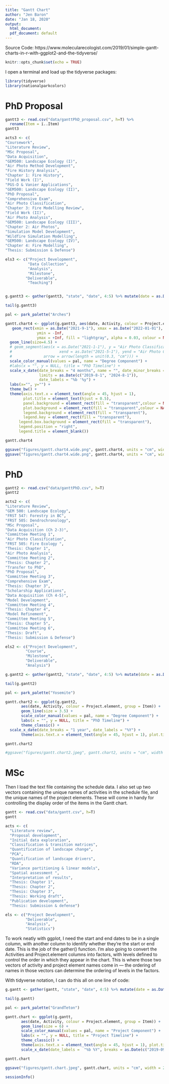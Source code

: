 ```yaml
---
title: "Gantt Chart"
author: "Jen Baron"
date: "Jan 18, 2020"
output:
  html_document:
  pdf_document: default
---
```



Source Code: https://www.molecularecologist.com/2019/01/simple-gantt-charts-in-r-with-ggplot2-and-the-tidyverse/

```r
knitr::opts_chunk$set(echo = TRUE)
```


I open a terminal and load up the tidyverse packages:
```r
library(tidyverse)
library(nationalparkcolors)
```


# PhD Proposal

```r
gantt3 <- read.csv("data/ganttPhD_proposal.csv", h=T) %>%
  rename(Item = ï..Item)
gantt3

acts3 <- c(
"Coursework",
"Literature Review",
"MSc Proposal",
"Data Acquisition",
"GEM500: Landscape Ecology (I)",
"Air Photo Method Development",
"Fire History Analysis",
"Chapter 1: Fire History",
"Field Work (I)",
"PGS-D & Vanier Applications",
"GEM500: Landscape Ecology (II)",
"PhD Proposal",
"Comprehensive Exam",
"Air Photo Classification",
"Chapter 3: Fire Modelling Review",
"Field Work (II)",
"Air Photo Analysis",
"GEM500: Landscape Ecology (III)",
"Chapter 2: Air Photos",
"Simulation Model Development",
"Wildfire Simulation Modelling",
"GEM500: Landscape Ecology (IV)",
"Chapter 4: Fire Modelling",
"Thesis: Submission & Defense")

els3 <- c("Project Development",
          "Data Collection",
          "Analysis",
          "Milestone",
         "Deliverable",
          "Teaching")


g.gantt3 <- gather(gantt3, "state", "date", 4:5) %>% mutate(date = as.Date(date, "%Y.%m.%d"), Activity=factor(Activity, acts3[length(acts3):1]), Project.element=factor(Project.element, els3))

tail(g.gantt3)
```


```r
pal <- park_palette("Arches")

gantt.chart4 <- ggplot(g.gantt3, aes(date, Activity, colour = Project.element, group = Item)) +
   geom_rect(xmin = as.Date("2021-9-1"), xmax = as.Date("2022-01-01"), 
              ymin = -Inf,
              ymax = +Inf, fill = "lightgray", alpha = 0.03, colour = NA) +
  geom_line(size=4.5) +
  # geom_segment(aes(x = as.Date("2021-1-1"), y = "Air Photo Classification",
  #                     xend = as.Date("2021-5-1"), yend = "Air Photo Classification"),
  #              arrow = arrow(length = unit(0.3, "cm"))) +
  scale_color_manual(values = pal, name = "Degree Component") +
  #labs(x = "", y = NULL, title = "PhD Timeline") +
  scale_x_date(date_breaks = "4 months", name = "", date_minor_breaks = "4 months",
               limits = as.Date(c("2019-8-1", "2024-8-1")),
               date_labels = "%b '%y") +
  labs(x="", y="") +
  theme_bw() +
  theme(axis.text.x = element_text(angle = 45, hjust = 1), 
        plot.title = element_text(hjust = 0.5),
        panel.background = element_rect(fill = "transparent",colour = NA),
        plot.background = element_rect(fill = "transparent",colour = NA),
        legend.background = element_rect(fill = "transparent"), 
        legend.key = element_rect(fill = "transparent"),
      legend.box.background = element_rect(fill = "transparent"),
      legend.position = "right",
      legend.title = element_blank())

gantt.chart4

ggsave("figures/gantt.chart4.wide.png", gantt.chart4, units = "cm", width = 24, height = 12)
ggsave("figures/gantt.chart4.wide.png", gantt.chart4, units = "cm", width = 24, height = 12)
```

# PhD

```r
gantt2 <- read.csv("data/ganttPhD.csv", h=T)
gantt2

acts2 <- c(
"Literature Review",
"GEM 500: Landscape Ecology",
"FRST 547: Forestry in BC",
"FRST 505: Dendrochronology",
"MSc Proposal",
"Data Acquisition (Ch 2-3)",
"Committee Meeting 1",
"Air Photo Classification",
"FRST 505: Fire Ecology ",
"Thesis: Chapter 1",
"Air Photo Analysis",
"Committee Meeting 2",
"Thesis: Chapter 2",
"Transfer to PhD",
"PhD Proposal",
"Committee Meeting 3",
"Comprehensive Exam",
"Thesis: Chapter 3",
"Scholarship Applications",
"Data Acquisition (Ch 4-5)",
"Model Development",
"Committee Meeting 4",
"Thesis: Chapter 4",
"Model Refinement",
"Committee Meeting 5",
"Thesis: Chapter 5",
"Committee Meeting 6",
"Thesis: Draft",
"Thesis: Submission & Defense")

els2 <- c("Project Development",
         "Course",
         "Milestone",
         "Deliverable",
         "Analysis")

```


```r
g.gantt2 <- gather(gantt2, "state", "date", 4:5) %>% mutate(date = as.Date(date, "%Y.%m.%d"), Activity=factor(Activity, acts2[length(acts2):1]), Project.element=factor(Project.element, els2))

tail(g.gantt2)
```

```r
pal <- park_palette("Yosemite")

gantt.chart2 <- ggplot(g.gantt2,
       aes(date, Activity, colour = Project.element, group = Item)) +
       geom_line(size = 3.5) + 
       scale_color_manual(values = pal, name = "Degree Component") +
       labs(x = "", y = NULL, title = "PhD Timeline") +
       theme_classic() +
  scale_x_date(date_breaks = "1 year", date_labels = "%Y") +
       theme(axis.text.x = element_text(angle = 45, hjust = 1), plot.title = element_text(hjust = 0.5)) 

gantt.chart2

#ggsave("figures/gantt.chart2.jpeg", gantt.chart2, units = "cm", width = 20, height = 12)
```

# MSc

Then I load the text file containing the schedule data. I also set up two vectors containing the unique names of activities in the schedule file, and the unique names of the project elements. These will come in handy for controlling the display order of the items in the Gantt chart.
```r
gantt <- read.csv("data/gantt.csv", h=T)
gantt

acts <- c(
  "Literature review",
  "Proposal development",
  "Initial data exploration",
  "Classification & transition matrices",
  "Quantification of landscape change",
  "PCA",
  "Quantification of landscape drivers",
  "RDA",
  "Variance partitioning & linear models",
  "Spatial assessment ",
  "Interpretation of results",
  "Thesis: Chapter 1",
  "Thesis: Chapter 2",
  "Thesis: Chapter 3",
  "Thesis: Working draft",
  "Publication development",
  "Thesis: Submission & defense")

els <- c("Project Development",
         "Deliverable",
         "Analysis",
         "Statistics")

```


To work neatly with ggplot, I need the start and end dates to be in a single column, with another column to identify whether they’re the start or end date. This is the job of the gather() function. I’m also going to convert the Activities and Project.element columns into factors, with levels defined to control the order in which they appear in the chart. This is where those two vectors of activity and project element names come in — the ordering of names in those vectors can determine the ordering of levels in the factors.

With tidyverse notation, I can do this all on one line of code:
```r
g.gantt <- gather(gantt, "state", "date", 4:5) %>% mutate(date = as.Date(date, "%Y.%m.%d"), Activity=factor(Activity, acts[length(acts):1]), Project.element=factor(Project.element, els))

tail(g.gantt)
```


```r
pal <- park_palette("GrandTeton")
```

```r
gantt.chart <- ggplot(g.gantt,
       aes(date, Activity, colour = Project.element, group = Item)) +
       geom_line(size = 6) + 
       scale_color_manual(values = pal, name = "Project Component") +
       labs(x = "", y = NULL, title = "Project Timeline") +
       theme_classic() +
       theme(axis.text.x = element_text(angle = 45, hjust = 1), plot.title = element_text(hjust = 0.5)) +
       scale_x_date(date_labels =  "%b %Y", breaks = as.Date(c("2019-09-01", "2020-01-1", "2020-05-01", "2020-09-01", "2021-01-01", "2021-05-01","2021-09-01")))

gantt.chart

ggsave("figures/gantt.chart.jpeg", gantt.chart, units = "cm", width = 20, height = 12)
```





```r
sessionInfo()
```


